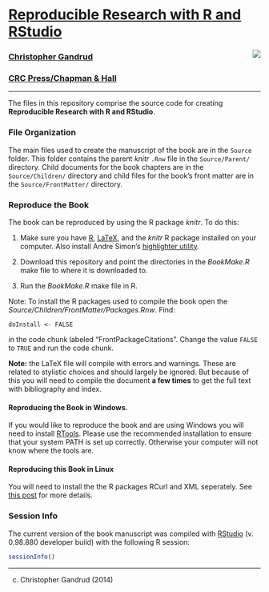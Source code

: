 # [Reproducible Research with R and RStudio](http://christophergandrud.github.io/RepResR-RStudio/)

[<img src="http://3.bp.blogspot.com/-f8MFbNEoyGU/UYNGekqEkTI/AAAAAAAAGOM/Dq36pI06kTQ/s320/RepResCover.jpg" align="right" />](http://www.amazon.com/dp/1466572841)

### [Christopher Gandrud](http://christophergandrud.blogspot.com/p/biocontact.html)

### [CRC Press/Chapman & Hall](http://www.crcpress.com/product/isbn/9781466572843)


---

The files in this repository comprise the source code for creating **Reproducible Research with R and RStudio**.

### File Organization

The main files used to create the manuscript of the book are in the `Source` folder. This folder contains the parent *knitr* `.Rnw` file in the `Source/Parent/` directory. Child documents for the book chapters are in the `Source/Children/` directory and child files for the book's front matter are in the `Source/FrontMatter/` directory.

### Reproduce the Book

The book can be reproduced by using the R package *knitr*. To do this:

1. Make sure you have [R](http://www.r-project.org/), [LaTeX](http://www.latex-project.org/ftp.html), and the *knitr* R package installed on your computer. Also install Andre Simon's [highlighter utility](http://www.andre-simon.de/zip/download.html).

2. Download this repository and point the directories in the *BookMake.R* make file to where it is downloaded to.

3. Run the *BookMake.R* make file in R.

Note: To install the R packages used to compile the book open the *Source/Children/FrontMatter/Packages.Rnw*. Find:

```
doInstall <- FALSE
```

in the code chunk labeled "FrontPackageCitations". Change the value `FALSE` to `TRUE` and run the code chunk.

**Note:** the LaTeX file will compile with errors and warnings. These are related to stylistic choices and should largely be ignored. But because of this you will need to compile the document **a few times** to get the full text with bibliography and index.

#### Reproducing the Book in Windows.

If you would like to reproduce the book and are using Windows you will need to install [RTools](http://cran.r-project.org/bin/windows/Rtools/installer.html). Please use the recommended installation to ensure that your system PATH is set up correctly. Otherwise your computer will not know where the tools are.

#### Reproducing this Book in Linux

You will need to install the the R packages RCurl and XML seperately. See [this post](https://github.com/cboettig/treeBASE/issues/5) for more details.

### Session Info

The current version of the book manuscript was compiled with [RStudio](http://www.rstudio.com/) (v. 0.98.880 developer build) with the following R session:

```r
sessionInfo()
```

---

(c) Christopher Gandrud (2014)
